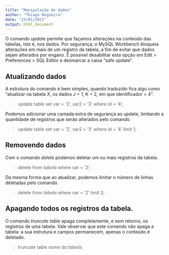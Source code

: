 ```yaml
---
title: "Manipulação de dados"
author: "Thiago Nogueira"
date: "23/01/2021"
output: html_document
---
```



O comando _update_ permite que façamos alterações na conteúdo das tabelas, isto é, nos dados. 
Por segurança, o MySQL Workbench bloqueia alterações em mais de um registro da tabela, a fim de evitar que dados sejam alterados por engano. É possível desabilitar esta opção em Edit > Preferences > SQL Editor e desmarcar a caixa "safe update". 

## Atualizando dados 

A estrutura do comando é bem simples, quando traduzido fica algo como "atualizar na tabela _X_, os dados J = 1, K = 2,  em que identificador = 4". 

>update table
set var = '2', var2 = '3' 
where id = '4'; 

Podemos adicionar uma camada extra de segurança ao update, limitando a quantidade de registros que serão alterados pelo comando. 

>update table
set var = '2', var2 = '3' 
where id = '4'
limit 1; 

## Removendo dados

Com o comando _delete_  podemos deletar um ou mais registros da tabela.

>delete from _tabela_
where var = '2';

Da mesma forma que ao atualizar, podemos limitar o número de linhas deletadas pelo comando.

>delete from _tabela_
where var = '2'
limit 2;

## Apagando todos os registros da tabela. 

O comando _truncate table_ apaga completamente, e sem retorno, os registros de uma tabela. Vale observar que este comando não apaga a tabela: a sua estrutura e campos permanecem, apenas o conteúdo é deletado. 

>truncate table _nome da tabela_; 
